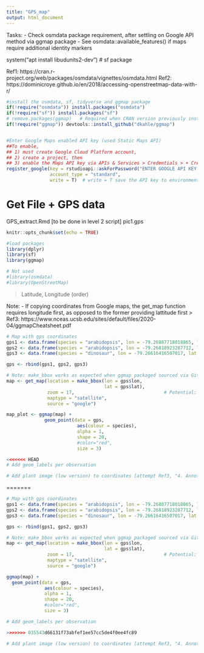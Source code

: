 ```yaml
---
title: "GPS_map"
output: html_document
---
```


Tasks:
- Check osmdata package requirement, after settling on Google API method via ggmap package
- See osmdata::available_features() if maps require additional identity markers

system("apt install libudunits2-dev") # sf package

Ref1: https://cran.r-project.org/web/packages/osmdata/vignettes/osmdata.html
Ref2: https://dominicroye.github.io/en/2018/accessing-openstreetmap-data-with-r/
```r
#install the osmdata, sf, tidyverse and ggmap package
if(!require("osmdata")) install.packages("osmdata")  
if(!require("sf")) install.packages("sf")
# remove.packages(ggmap)   # Required when CRAN version previously installed
if(!require("ggmap")) devtools::install_github("dkahle/ggmap")


#Enter Google Maps enabled API key (used Static Maps API)
##To enable, 
## 1) must create Google Cloud Platform account, 
## 2) create a project, then 
## 3) enable the Maps API key via APIs & Services > Credentials > + Create Credentials > API key 
register_google(key = rstudioapi::askForPassword("ENTER GOOGLE API KEY HERE"), 
                account_type = "standard", 
                write = T)  # write = T save the API key to environment so it doesn't have to be declared more than once

```

# Get File + GPS data 
GPS_extract.Rmd [to be done in level 2 script]
pic1.gps

```r
knitr::opts_chunk$set(echo = TRUE)

#load packages
library(dplyr)
library(sf)
library(ggmap)

# Not used
#library(osmdata)
#library(OpenStreetMap)   
```
> Latitude, Longitude (order)

Note: 
- If copying coordinates from Google maps, the get_map function requires longitude first, as opposed to the former providing lattitude first
> Ref3: https://www.nceas.ucsb.edu/sites/default/files/2020-04/ggmapCheatsheet.pdf

```r
# Map with gps coordinates
gps1 <- data.frame(species = "arabidopsis", lon = -79.26887718018865, lat = 44.2486202976625)   # randomly taken from Google maps
gps2 <- data.frame(species = "arabidopsis", lon = -79.26818923287712, lat = 44.2487061833985)   # randomly taken from Google maps
gps3 <- data.frame(species = "dinosaur", lon = -79.26616416507017, lat = 44.24929218118515)   # randomly taken from Google maps

gps <- rbind(gps1, gps2, gps3)
```

```r
# Note: make_bbox works as expected when ggmap packaged sourced via Github, not via Cran version. Remove package and install git version.
map <- get_map(location = make_bbox(lon = gps$lon, 
                                    lat = gps$lat),
               zoom = 17,                                 # Potential: Shinyapp variable
               maptype = "satellite", 
               source = "google")

map_plot <- ggmap(map) + 
              geom_point(data = gps, 
                          aes(colour = species),
                          alpha = 1, 
                          shape = 20,
                          #color="red", 
                          size = 3)

<<<<<<< HEAD
# Add geom_labels per observation

# Add plant image (low version) to coordinates [attempt Ref3, "4. Annotate figure"]
```
=======

```r
# Map with gps coordinates
gps1 <- data.frame(species = "arabidopsis", lon = -79.26887718018865, lat = 44.2486202976625)   # randomly taken from Google maps
gps2 <- data.frame(species = "arabidopsis", lon = -79.26818923287712, lat = 44.2487061833985)   # randomly taken from Google maps
gps3 <- data.frame(species = "dinosaur", lon = -79.26616416507017, lat = 44.24929218118515)   # randomly taken from Google maps

gps <- rbind(gps1, gps2, gps3)
```

```r
# Note: make_bbox works as expected when ggmap packaged sourced via Github, not via Cran version. Remove package and install git version.
map <- get_map(location = make_bbox(lon = gps$lon, 
                                    lat = gps$lat),
               zoom = 17,                                 # Potential: Shinyapp variable
               maptype = "satellite", 
               source = "google")

ggmap(map) + 
  geom_point(data = gps, 
              aes(colour = species),
              alpha = 1, 
              shape = 20,
              #color="red", 
              size = 3)

# Add geom_labels per observation

>>>>>>> 035543d66131f73abfef1ee57cc5de4f0ee4fc89

# Add plant image (low version) to coordinates [attempt Ref3, "4. Annotate figure"]
```


